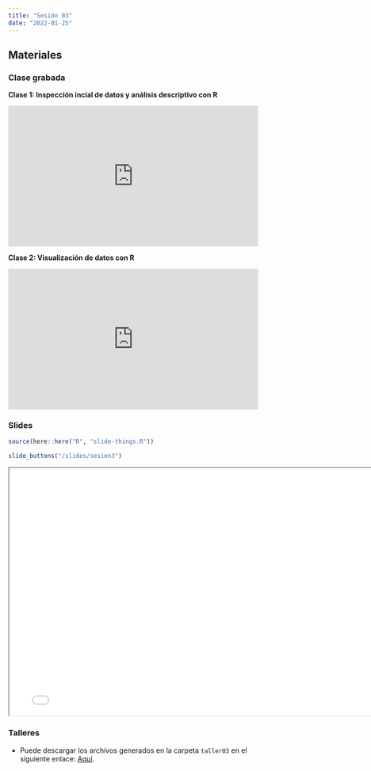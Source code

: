 ```yaml
---
title: "Sesión 03"
date: "2022-01-25"
---
```


## Materiales

::: {.panel-tabset}

### Clase grabada

**Clase 1: Inspección incial de datos y análisis descriptivo con R**

<div style="padding:56.25% 0 0 0;position:relative;"><iframe src="https://player.vimeo.com/video/794119967?h=f8b286e328&amp;badge=0&amp;autopause=0&amp;player_id=0&amp;app_id=58479" frameborder="0" allow="autoplay; fullscreen; picture-in-picture" allowfullscreen style="position:absolute;top:0;left:0;width:100%;height:100%;" title="Sesi&amp;oacute;n 3 - Clase 1: Inspecci&amp;oacute;n inicial de datos"></iframe></div><script src="https://player.vimeo.com/api/player.js"></script>

**Clase 2: Visualización de datos con R**

<div style="padding:56.25% 0 0 0;position:relative;"><iframe src="https://player.vimeo.com/video/795235987?h=2d1dfea124&amp;badge=0&amp;autopause=0&amp;player_id=0&amp;app_id=58479" frameborder="0" allow="autoplay; fullscreen; picture-in-picture" allowfullscreen style="position:absolute;top:0;left:0;width:100%;height:100%;" title="Sesi&amp;oacute;n 3 - Clase 2: Visualizaci&amp;oacute;n de Datos con ggplot"></iframe></div><script src="https://player.vimeo.com/api/player.js"></script>

### Slides

```r
source(here::here("R", "slide-things.R"))
```

```r
slide_buttons("/slides/sesion3")
```

```{=html}
<iframe width="780" height="500" src="../slides/sesion3.html" title="Sesión 2"></iframe>
```

### Talleres

- Puede descargar los archivos generados en la carpeta `taller03` en el siguiente enlace: [Aquí](https://drive.google.com/drive/folders/15PoGF3KDwiDXYxm6n2t6SNaF7LS49A7t?usp=share_link).


:::




